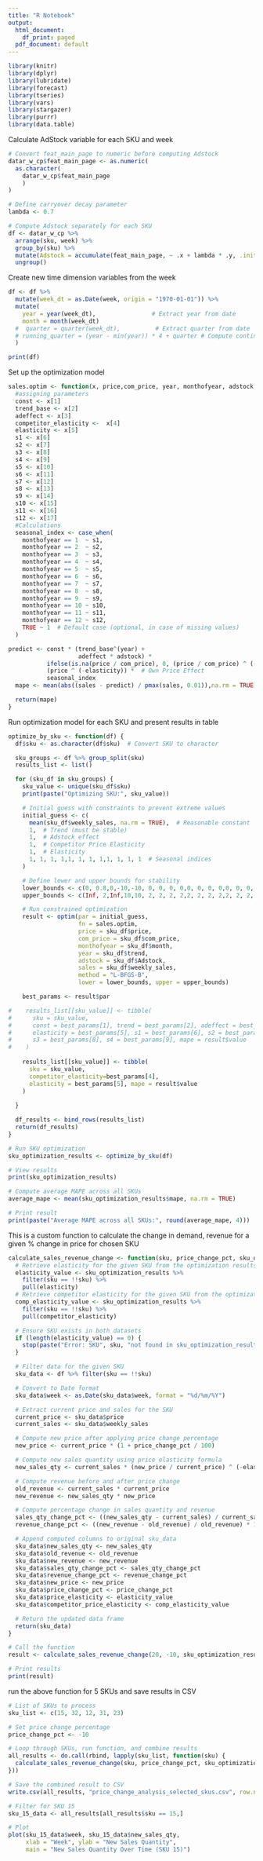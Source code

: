 ```yaml
---
title: "R Notebook"
output:
  html_document:
    df_print: paged
  pdf_document: default
---
```


```r
library(knitr)
library(dplyr)
library(lubridate)
library(forecast)
library(tseries)
library(vars)
library(stargazer)
library(purrr)
library(data.table)

```


Calculate AdStock variable for each SKU and week
```r

# Convert feat_main_page to numeric before computing Adstock
datar_w_cp$feat_main_page <- as.numeric(
  as.character(
    datar_w_cp$feat_main_page
    )
)

# Define carryover decay parameter
lambda <- 0.7

# Compute Adstock separately for each SKU
df <- datar_w_cp %>%
  arrange(sku, week) %>%
  group_by(sku) %>%
  mutate(Adstock = accumulate(feat_main_page, ~ .x + lambda * .y, .init = first(feat_main_page))[-1]) %>%
  ungroup()
```

Create new time dimension variables from the week
```r
df <- df %>%
  mutate(week_dt = as.Date(week, origin = "1970-01-01")) %>%
  mutate(
    year = year(week_dt),                # Extract year from date
    month = month(week_dt)
  #  quarter = quarter(week_dt),          # Extract quarter from date
  # running_quarter = (year - min(year)) * 4 + quarter # Compute continuous quarter index
  )
```

```r
print(df)
```

Set up the optimization model
```r
sales.optim <- function(x, price,com_price, year, monthofyear, adstock, sales){
  #assigning parameters
  const <- x[1]
  trend_base <- x[2]
  adeffect <- x[3]
  competitor_elasticity <-  x[4]
  elasticity <- x[5]
  s1 <- x[6]
  s2 <- x[7]
  s3 <- x[8]
  s4 <- x[9]
  s5 <- x[10]
  s6 <- x[11]
  s7 <- x[12]
  s8 <- x[13]
  s9 <- x[14]
  s10 <- x[15]
  s11 <- x[16]
  s12 <- x[17]
  #Calculations
  seasonal_index <- case_when(
    monthofyear == 1  ~ s1,
    monthofyear == 2  ~ s2,
    monthofyear == 3  ~ s3,
    monthofyear == 4  ~ s4,
    monthofyear == 5  ~ s5,
    monthofyear == 6  ~ s6,
    monthofyear == 7  ~ s7,
    monthofyear == 8  ~ s8,
    monthofyear == 9  ~ s9,
    monthofyear == 10 ~ s10,
    monthofyear == 11 ~ s11,
    monthofyear == 12 ~ s12,
    TRUE ~ 1  # Default case (optional, in case of missing values)
  )

predict <- const * (trend_base^(year) + 
                    adeffect * adstock) * 
           ifelse(is.na(price / com_price), 0, (price / com_price) ^ (-competitor_elasticity)) *  # Competitor Price Effect
           (price ^ (-elasticity)) *  # Own Price Effect
           seasonal_index
  mape <- mean(abs((sales - predict) / pmax(sales, 0.01)),na.rm = TRUE)

  return(mape)
}
```

Run optimization model for each SKU and present results in table
```r
optimize_by_sku <- function(df) {
  df$sku <- as.character(df$sku)  # Convert SKU to character

  sku_groups <- df %>% group_split(sku)
  results_list <- list()

  for (sku_df in sku_groups) {
    sku_value <- unique(sku_df$sku)
    print(paste("Optimizing SKU:", sku_value))

    # Initial guess with constraints to prevent extreme values
    initial_guess <- c(
      mean(sku_df$weekly_sales, na.rm = TRUE),  # Reasonable constant
      1,  # Trend (must be stable)
      1,  # Adstock effect
      1,  # Competitor Price Elasticity
      1,  # Elasticity 
      1, 1, 1, 1,1, 1, 1, 1,1, 1, 1, 1  # Seasonal indices
    )

    # Define lower and upper bounds for stability
    lower_bounds <- c(0, 0.8,0,-10,-10, 0, 0, 0, 0,0, 0, 0, 0,0, 0, 0, 0)
    upper_bounds <- c(Inf, 2,Inf,10,10, 2, 2, 2, 2,2, 2, 2, 2,2, 2, 2, 2)

    # Run constrained optimization
    result <- optim(par = initial_guess, 
                    fn = sales.optim, 
                    price = sku_df$price, 
                    com_price = sku_df$com_price,
                    monthofyear = sku_df$month, 
                    year = sku_df$trend, 
                    adstock = sku_df$Adstock, 
                    sales = sku_df$weekly_sales, 
                    method = "L-BFGS-B",
                    lower = lower_bounds, upper = upper_bounds)

    best_params <- result$par

#    results_list[[sku_value]] <- tibble(
#      sku = sku_value,
#      const = best_params[1], trend = best_params[2], adeffect = best_params[3],competitor_elasticity=best_params[4],
#      elasticity = best_params[5], s1 = best_params[6], s2 = best_params[7],
#      s3 = best_params[8], s4 = best_params[9], mape = result$value
#    )
    
    results_list[[sku_value]] <- tibble(
      sku = sku_value,
      competitor_elasticity=best_params[4],
      elasticity = best_params[5], mape = result$value
    )
    
  }

  df_results <- bind_rows(results_list)
  return(df_results)
}

# Run SKU optimization
sku_optimization_results <- optimize_by_sku(df)

# View results
print(sku_optimization_results)

```



```r
# Compute average MAPE across all SKUs
average_mape <- mean(sku_optimization_results$mape, na.rm = TRUE)

# Print result
print(paste("Average MAPE across all SKUs:", round(average_mape, 4)))

```

This is a custom function to calculate the change in demand, revenue for a given % change in price for chosen SKU

```r
calculate_sales_revenue_change <- function(sku, price_change_pct, sku_optimization_results, df) {
  # Retrieve elasticity for the given SKU from the optimization results
  elasticity_value <- sku_optimization_results %>%
    filter(sku == !!sku) %>%
    pull(elasticity)
  # Retrieve competitor elasticity for the given SKU from the optimization results
  comp_elasticity_value <- sku_optimization_results %>%
    filter(sku == !!sku) %>%
    pull(competitor_elasticity)

  # Ensure SKU exists in both datasets
  if (length(elasticity_value) == 0) {
    stop(paste("Error: SKU", sku, "not found in sku_optimization_results."))
  }

  # Filter data for the given SKU
  sku_data <- df %>% filter(sku == !!sku)

  # Convert to Date format
  sku_data$week <- as.Date(sku_data$week, format = "%d/%m/%Y")

  # Extract current price and sales for the SKU
  current_price <- sku_data$price
  current_sales <- sku_data$weekly_sales

  # Compute new price after applying price change percentage
  new_price <- current_price * (1 + price_change_pct / 100)

  # Compute new sales quantity using price elasticity formula
  new_sales_qty <- current_sales * (new_price / current_price) ^ (-elasticity_value)

  # Compute revenue before and after price change
  old_revenue <- current_sales * current_price
  new_revenue <- new_sales_qty * new_price

  # Compute percentage change in sales quantity and revenue
  sales_qty_change_pct <- ((new_sales_qty - current_sales) / current_sales) * 100
  revenue_change_pct <- ((new_revenue - old_revenue) / old_revenue) * 100

  # Append computed columns to original sku_data
  sku_data$new_sales_qty <- new_sales_qty
  sku_data$old_revenue <- old_revenue
  sku_data$new_revenue <- new_revenue
  sku_data$sales_qty_change_pct <- sales_qty_change_pct
  sku_data$revenue_change_pct <- revenue_change_pct
  sku_data$new_price <- new_price
  sku_data$price_change_pct <- price_change_pct
  sku_data$price_elasticity <- elasticity_value
  sku_data$competitor_price_elasticity <- comp_elasticity_value

  # Return the updated data frame
  return(sku_data)
}

# Call the function
result <- calculate_sales_revenue_change(20, -10, sku_optimization_results,df)

# Print results
print(result)
```

run the above function for 5 SKUs and save results in CSV
```r
# List of SKUs to process
sku_list <- c(15, 32, 12, 31, 23)

# Set price change percentage
price_change_pct <- -10

# Loop through SKUs, run function, and combine results
all_results <- do.call(rbind, lapply(sku_list, function(sku) {
  calculate_sales_revenue_change(sku, price_change_pct, sku_optimization_results, df)
}))

# Save the combined result to CSV
write.csv(all_results, "price_change_analysis_selected_skus.csv", row.names = FALSE)

```


```r
# Filter for SKU 15
sku_15_data <- all_results[all_results$sku == 15,]

# Plot
plot(sku_15_data$week, sku_15_data$new_sales_qty, 
     xlab = "Week", ylab = "New Sales Quantity",
     main = "New Sales Quantity Over Time (SKU 15)")
```
